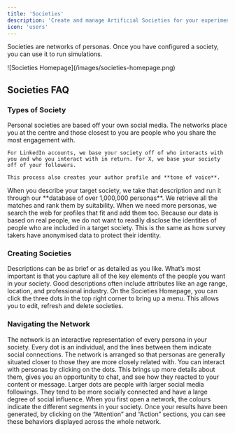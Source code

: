 ```yaml
---
title: 'Societies'
description: 'Create and manage Artificial Societies for your experiments, and explore the network'
icon: 'users'
---
```


Societies are networks of personas. Once you have configured a society, you can use it to run simulations.

<Frame>
![Societies Homepage](/images/societies-homepage.png)
</Frame>

## Societies FAQ

### Types of Society

<Accordion title="What are Personal Societies?">
    Personal societies are based off your own social media. The networks place you at the centre and those closest to you are people who you share the most engagement with.
    
    For LinkedIn accounts, we base your society off of who interacts with you and who you interact with in return. For X, we base your society off of your followers.
    
    This process also creates your author profile and **tone of voice**.
</Accordion>

<Accordion title="What are Target Societies?">
    When you describe your target society, we take that description and run it through our **database of over 1,000,000 personas**. We retrieve all the matches and rank them by suitability. When we need more personas, we search the web for profiles that fit and add them too.
</Accordion>

<Accordion title="Why are Personas in Target Societies Anonymous?">
    Because our data is based on real people, we do not want to readily disclose the identities of people who are included in a target society. This is the same as how survey takers have anonymised data to protect their identity.
</Accordion>

### Creating Societies

<Accordion title="What Makes a Good Description?">
    Descriptions can be as brief or as detailed as you like. What’s most important is that you capture all of the key elements of the people you want in your society. Good descriptions often include attributes like an age range, location, and professional industry.
</Accordion>

<Accordion title="How to Edit a Society?">
    On the Societies Homepage, you can click the three dots in the top right corner to bring up a menu. This allows you to edit, refresh and delete societies.
</Accordion>

### Navigating the Network
<Accordion title="How is the Network Arranged?">
    The network is an interactive representation of every persona in your society. Every dot is an individual, and the lines between them indicate social connections. The network is arranged so that personas are generally situated closer to those they are more closely related with.
</Accordion>

<Accordion title="How Can I Interract with the Personas?">
    You can interact with personas by clicking on the dots. This brings up more details about them, gives you an opportunity to chat, and see how they reacted to your content or message.
</Accordion>

<Accordion title="Why are Some Dots Larger?">
    Larger dots are people with larger social media followings. They tend to be more socially connected and have a large degree of social influence.
</Accordion>

<Accordion title="What do the Different Colours Mean?">
    When you first open a network, the colours indicate the different segments in your society. Once your results have been generated, by clicking on the “Attention” and “Action” sections, you can see these behaviors displayed across the whole network.
</Accordion>